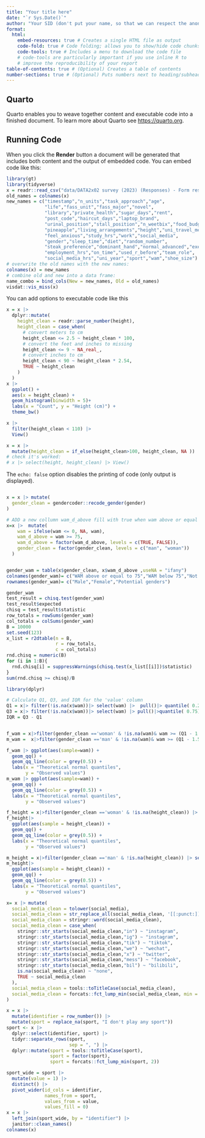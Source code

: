 ```yaml
---
title: "Your title here"
date: "`r Sys.Date()`"
author: "Your SID (don't put your name, so that we can respect the anonymous marking policy)"
format: 
  html: 
    embed-resources: true # Creates a single HTML file as output
    code-fold: true # Code folding; allows you to show/hide code chunks
    code-tools: true # Includes a menu to download the code file 
    # code-tools are particularly important if you use inline R to 
    # improve the reproducibility of your report
table-of-contents: true # (Optional) Creates a table of contents
number-sections: true # (Optional) Puts numbers next to heading/subheadings
---
```


## Quarto

Quarto enables you to weave together content and executable code into a finished document. To learn more about Quarto see <https://quarto.org>.

## Running Code

When you click the **Render** button a document will be generated that includes both content and the output of embedded code. You can embed code like this:

```r
library(gt)
library(tidyverse)
x = readr::read_csv("data/DATA2x02 survey (2023) (Responses) - Form responses 1.csv")
old_names = colnames(x)
new_names = c("timestamp","n_units","task_approach","age",
              "life","fass_unit","fass_major","novel",
              "library","private_health","sugar_days","rent",
              "post_code","haircut_days","laptop_brand",
              "urinal_position","stall_position","n_weetbix","food_budget",
              "pineapple","living_arrangements","height","uni_travel_method",
              "feel_anxious","study_hrs","work","social_media",
              "gender","sleep_time","diet","random_number",
              "steak_preference","dominant_hand","normal_advanced","exercise_hrs",
              "employment_hrs","on_time","used_r_before","team_role",
              "social_media_hrs","uni_year","sport","wam","shoe_size")
# overwrite the old names with the new names:
colnames(x) = new_names
# combine old and new into a data frame:
name_combo = bind_cols(New = new_names, Old = old_names)
visdat::vis_miss(x)
```

You can add options to executable code like this

```r
x = x |> 
  dplyr::mutate(
    height_clean = readr::parse_number(height),
    height_clean = case_when(
      # convert meters to cm
      height_clean <= 2.5 ~ height_clean * 100,
      # convert the feet and inches to missing
      height_clean <= 9 ~ NA_real_,
      # convert inches to cm
      height_clean < 90 ~ height_clean * 2.54,
      TRUE ~ height_clean
    )
  )
x |> 
  ggplot() + 
  aes(x = height_clean) + 
  geom_histogram(binwidth = 5)+ 
  labs(x = "Count", y = "Height (cm)") + 
  theme_bw()

```
```r
x |> 
  filter(height_clean < 110) |>
  View()
```

```r
x = x |> 
  mutate(height_clean = if_else(height_clean>100, height_clean, NA ))
# check it's worked:
# x |> select(height, height_clean) |> View()
```

The `echo: false` option disables the printing of code (only output is displayed).
```r

```
```r
x = x |> mutate(
  gender_clean = gendercoder::recode_gender(gender)
)


```

```r
# ADD a new collumn wam_d_above fill with true when wam above or equal to 75 and fill false when the wam is below (homogeneity test)
x=x |>  mutate(
    wam = ifelse(wam <= 0, NA, wam),
    wam_d_above = wam >= 75,
    wam_d_above = factor(wam_d_above, levels = c(TRUE, FALSE)),
    gender_clean = factor(gender_clean, levels = c("man", "woman"))
  )


gender_wam = table(x$gender_clean, x$wam_d_above ,useNA = "ifany")
colnames(gender_wam)= c("WAM above or equal to 75","WAM below 75","Not specified")
rownames(gender_wam)= c("Male","Female","Potential genders")

gender_wam
test_result = chisq.test(gender_wam)
test_result$expected
chisq = test_result$statistic
row_totals = rowSums(gender_wam)
col_totals = colSums(gender_wam)
B = 10000
set.seed(123)
x_list = r2dtable(n = B,
                  r = row_totals,
                  c = col_totals)
rnd.chisq = numeric(B)
for (i in 1:B){
  rnd.chisq[i] = suppressWarnings(chisq.test(x_list[[i]])$statistic)
}
sum(rnd.chisq >= chisq)/B
```

```r
library(dplyr)

# Calculate Q1, Q3, and IQR for the 'value' column
Q1 = x|> filter(!is.na(x$wam))|> select(wam) |>  pull()|> quantile( 0.25)
Q3 = x|> filter(!is.na(x$wam))|> select(wam) |> pull()|>quantile( 0.75)
IQR = Q3 - Q1


f_wam = x|>filter(gender_clean =='woman' & !is.na(wam)& wam >= (Q1 - 1.5 * IQR) & wam <= (Q3 + 1.5 * IQR)) |> select(wam)
m_wam =  x|>filter(gender_clean =='man' & !is.na(wam)& wam >= (Q1 - 1.5 * IQR) & wam <= (Q3 + 1.5 * IQR)) |> select(wam)

f_wam |> ggplot(aes(sample=wam)) +
  geom_qq() + 
  geom_qq_line(color = grey(0.5)) + 
  labs(x = "Theoretical normal quantiles",
       y = "Observed values") 
m_wam |> ggplot(aes(sample=wam)) +
  geom_qq() + 
  geom_qq_line(color = grey(0.5)) + 
  labs(x = "Theoretical normal quantiles",
       y = "Observed values")
```
```r
f_height = x|>filter(gender_clean =='woman' & !is.na(height_clean)) |> select(height_clean)
f_height|>
  ggplot(aes(sample = height_clean)) +
  geom_qq() + 
  geom_qq_line(color = grey(0.5)) + 
  labs(x = "Theoretical normal quantiles",
       y = "Observed values")

m_height = x|>filter(gender_clean =='man' & !is.na(height_clean)) |> select(height_clean)
m_height|>
  ggplot(aes(sample = height_clean)) +
  geom_qq() + 
  geom_qq_line(color = grey(0.5)) + 
  labs(x = "Theoretical normal quantiles",
       y = "Observed values")
```



```r
x= x |> mutate(
  social_media_clean = tolower(social_media),
  social_media_clean = str_replace_all(social_media_clean, '[[:punct:]]',' '),
  social_media_clean = stringr::word(social_media_clean),
  social_media_clean = case_when(
    stringr::str_starts(social_media_clean,"in") ~ "instagram",
    stringr::str_starts(social_media_clean,"ig") ~ "instagram",
    stringr::str_starts(social_media_clean,"tik") ~ "tiktok",
    stringr::str_starts(social_media_clean,"we") ~ "wechat",
    stringr::str_starts(social_media_clean,"x") ~ "twitter",
    stringr::str_starts(social_media_clean,"mess") ~ "facebook",
    stringr::str_starts(social_media_clean,"bil") ~ "bilibili",
    is.na(social_media_clean) ~ "none",
    TRUE ~ social_media_clean
  ),
  social_media_clean = tools::toTitleCase(social_media_clean),
  social_media_clean = forcats::fct_lump_min(social_media_clean, min = 10)
)
```

```r
x = x |> 
  mutate(identifier = row_number()) |> 
  mutate(sport = replace_na(sport, "I don't play any sport"))
sport <- x |>
  dplyr::select(identifier, sport) |> 
  tidyr::separate_rows(sport,
                       sep = ", ") |> 
  dplyr::mutate(sport = tools::toTitleCase(sport),
                sport = factor(sport),
                sport = forcats::fct_lump_min(sport, 2))
```

```r
sport_wide = sport |> 
  mutate(value = 1) |> 
  distinct() |> 
  pivot_wider(id_cols = identifier,
              names_from = sport, 
              values_from = value,
              values_fill = 0)
x = x |>
  left_join(sport_wide, by = "identifier") |> 
  janitor::clean_names()
colnames(x)
```

```r

```

```r

```

```r

```

